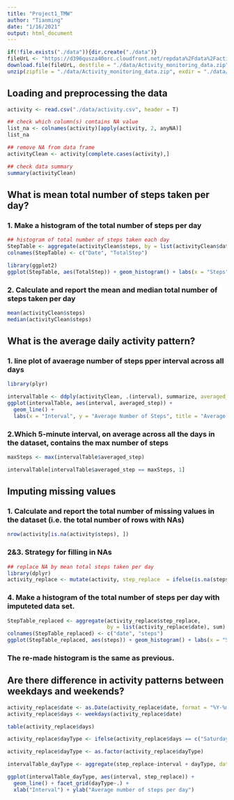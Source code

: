 ```yaml
---
title: "Project1_TMW"
author: "Tianming"
date: "1/16/2021"
output: html_document
---
```


```r
if(!file.exists("./data")){dir.create("./data")}
fileUrL <- "https://d396qusza40orc.cloudfront.net/repdata%2Fdata%2Factivity.zip"
download.file(fileUrL, destfile = "./data/Activity_monitoring_data.zip")
unzip(zipfile = "./data/Activity_monitoring_data.zip", exdir = "./data/")
```


## Loading and preprocessing the data
```r
activity <- read.csv("./data/activity.csv", header = T)

## check which column(s) contains NA value
list_na <- colnames(activity)[apply(activity, 2, anyNA)]
list_na

## remove NA from data frame
activityClean <- activity[complete.cases(activity),]

## check data summary
summary(activityClean)

```

## What is mean total number of steps taken per day?

### 1. Make a histogram of the total number of steps per day
```r
## histogram of total number of steps taken each day
StepTable <- aggregate(activityClean$steps, by = list(activityClean$date), sum)
colnames(StepTable) <- c("Date", "TotalStep")

library(ggplot2)
ggplot(StepTable, aes(TotalStep)) + geom_histogram() + labs(x = "Steps", title = "total steps per day")
```

### 2. Calculate and report the mean and median total number of steps taken per day
```r
mean(activityClean$steps)
median(activityClean$steps)
```




## What is the average daily activity pattern?

### 1. line plot of avaerage number of steps pper interval across all days
```r
library(plyr)

intervalTable <- ddply(activityClean, .(interval), summarize, averaged_step = mean(steps))
ggplot(intervalTable, aes(interval, averaged_step)) + 
  geom_line() +
  labs(x = "Interval", y = "Average Number of Steps", title = "Average Number of Steps per Interval")
```


### 2.Which 5-minute interval, on average across all the days in the dataset, contains the max number of steps
```r
maxSteps <- max(intervalTable$averaged_step)

intervalTable[intervalTable$averaged_step == maxSteps, 1]
```

## Imputing missing values

### 1. Calculate and report the total number of missing values in the dataset (i.e. the total number of rows with NAs)
```r
nrow(activity[is.na(activity$steps), ])
```


### 2&3. Strategy for filling in NAs
```r
## replace NA by mean total steps taken per day
library(dplyr)
activity_replace <- mutate(activity, step_replace  = ifelse(is.na(steps), 37.3826, steps))
```

### 4. Make a histogram of the total number of steps per day with imputeted data set.
```r
StepTable_replaced <- aggregate(activity_replace$step_replace, 
                                by = list(activity_replace$date), sum)
colnames(StepTable_replaced) <- c("date", "steps")
ggplot(StepTable_replaced, aes(steps)) + geom_histogram() + labs(x = "Steps", title = "total steps per day")
```

### The re-made histogram is the same as previous. 

## Are there difference in activity patterns between weekdays and weekends?

```r
activity_replace$date <- as.Date(activity_replace$date, format = "%Y-%m-%d")
activity_replace$days <- weekdays(activity_replace$date)

table(activity_replace$days)

activity_replace$dayType <- ifelse(activity_replace$days == c("Saturday", "Sunday"), "Weekend", "Weekday")

activity_replace$dayType <- as.factor(activity_replace$dayType)

intervalTable_dayType <- aggregate(step_replace~interval + dayType, data = activity_replace, mean)

ggplot(intervalTable_dayType, aes(interval, step_replace)) +
  geom_line() + facet_grid(dayType~.) +
  xlab("Interval") + ylab("Average number of steps per day")
```











